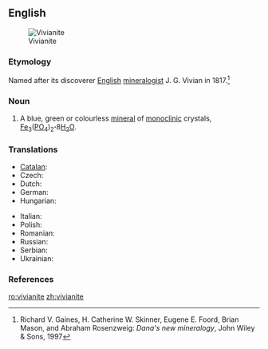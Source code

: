 ==English==
[[Image:Vivianite w-triphylite and feldspar (Hydrous iron phosphate Custer County South Dakota 1651.jpg|thumb|Vivianite]]

===Etymology===
Named after its discoverer [[English]] [[mineralogist]] J. G. Vivian in 1817.<ref>Richard V. Gaines, H. Catherine W. Skinner, Eugene E. Foord, Brian Mason, and Abraham Rosenzweig: ''Dana's new mineralogy'', John Wiley & Sons, 1997</ref>

===Noun===
{{en-noun|-}}

#{{mineralogy}} A blue, green or colourless [[mineral]] of [[monoclinic]] crystals,  [[iron|Fe]]<sub>3</sub>([[phosphorus|P]][[oxygen|O]]<sub>4</sub>)<sub>2</sub>'''&middot;'''8[[water|H<sub>2</sub>O]].

===Translations===
{{trans-top|mineral}}
* [[Catalan]]: {{t|ca|vivianita}}
* Czech: {{t|cs|vivianit}}
* Dutch: {{t|nl|vivianiet}}
* German: {{t|de|Vivianit}}
* Hungarian: {{t|hu|vivianit}}
{{trans-mid}}
* Italian: {{t|it|vivianite}}
* Polish: {{t|pl|wiwianit}}
* Romanian: {{t|ro|vivianit|n}}
* Russian: {{t|ru|вивианит|sc=Cyrl}}
* Serbian: {{t|sr|вивианит|sc=Cyrl}}
* Ukrainian: {{t|uk|вівіаніт|sc=Cyrl}}
{{trans-bottom}}

===References===
<references/>

[[ro:vivianite]]
[[zh:vivianite]]